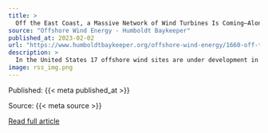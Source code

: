 ```yaml
---
title: >
  Off the East Coast, a Massive Network of Wind Turbines Is Coming—Along With New Risks for Migrating Birds
source: "Offshore Wind Energy - Humboldt Baykeeper"
published_at: 2023-02-02
url: "https://www.humboldtbaykeeper.org/offshore-wind-energy/1660-off-the-east-coast-a-massive-network-of-wind-turbines-is-coming-along-with-new-risks-for-migrating-birds"
description: >
  In the United States 17 offshore wind sites are under development in the Atlantic, from Cape Cod at the north end down to North Carolina’s Outer Banks. Once completed these wind farms will create a network of turbines along the East Coast continental shelf like nothing else on Earth.While nobody knows what toll the looming structures might take on seabirds, scientists say gannets may be especially vulnerable. North American populations have stopped expanding over the past decade. Scientists pin the leveling off on warming oceans near their breeding grounds that have altered their prey base. Here, on their wintering grounds, climate change is evident, too. A decade ago Patteson and I would never have seen shrimp boats in January: Back then the North Carolina shrimp harvest was negligible in cold winter waters. Now nearly 40 percent of the annual harvest is caught between December and March.&nbsp;
image: rss_img.png
---
```



  Published: {{< meta published_at >}}
  

  Source: {{< meta source >}}
  

  [Read full article]({{< meta url >}}){target='blank'}
  

